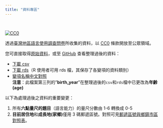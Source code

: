 ```yaml
---
title: "資料專區"
---
```


<br>

<a rel="license" href="http://creativecommons.org/publicdomain/zero/1.0/">
<img src="http://i.creativecommons.org/p/zero/1.0/88x31.png" style="border-style: none;" alt="CC0" /></a>

透過[臺灣地區語言使用調查問卷](https://docs.google.com/forms/d/e/1FAIpQLSeCZpWjEEcK7sE7qBoO8BIem3M79iz5NB-7FIcaGgvytakQ2A/viewform?usp=sf_link)所收集的資料，以 [CC0](https://creativecommons.org/publicdomain/zero/1.0/deed.zh_TW) 條款開放至公眾領域。

您可直接取得[原始資料](https://docs.google.com/spreadsheets/d/1JM9eqIiWt4uTa7CXKdYsSyXJIPKTpk_fVGSdK0O4gys/edit?usp=sharing)，或至 [GitHub](https://github.com/twLangSurvey/main/tree/gh-pages/data/) 查看整理過後的資料：

- [下載 csv](https://minhaskamal.github.io/DownGit/#/home?url=https://github.com/twLangSurvey/main/tree/gh-pages/data/survey.csv)
- [下載 rds](https://minhaskamal.github.io/DownGit/#/home?url=https://github.com/twLangSurvey/main/tree/gh-pages/data/survey.rds)（R 使用者可用 rds 檔，其保存了各變項的資料類別）
- [變項名稱中文對照](https://docs.google.com/spreadsheets/d/1NbalBJPAPIzGwpVDI9fTf0q8GpCBWhVep_9aD5uQKy4/edit?usp=sharing)  
**注意**：此檔案第三列的"**birth_year**"在整理過後的`csv`和`rds`檔中已更改為**年齡(age)**

以下為處理過後之資料的重要變更：

1. 所有**六點量尺的題目**（語言能力）的量尺分數由 1-6 轉換成 0-5
2. **目前居住地**和**成長地(家鄉)**僅用 3 碼郵遞區號。對照可見[郵遞區號與鄉鎮市區對照表](https://github.com/twLangSurvey/main/tree/master/rscript/data/zipcode_towncode.csv)。



<br><br><br><br><br><br><br><br>